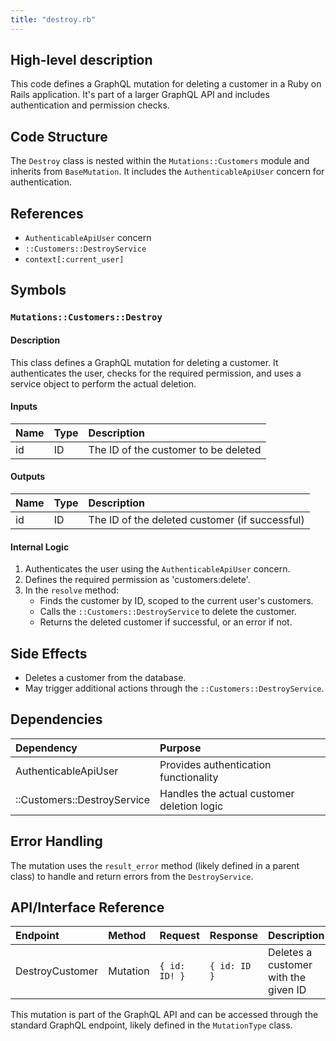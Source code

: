 ```yaml
---
title: "destroy.rb"
---
```


## High-level description
This code defines a GraphQL mutation for deleting a customer in a Ruby on Rails application. It's part of a larger GraphQL API and includes authentication and permission checks.

## Code Structure
The `Destroy` class is nested within the `Mutations::Customers` module and inherits from `BaseMutation`. It includes the `AuthenticableApiUser` concern for authentication.

## References
- `AuthenticableApiUser` concern
- `::Customers::DestroyService`
- `context[:current_user]`

## Symbols

### `Mutations::Customers::Destroy`
#### Description
This class defines a GraphQL mutation for deleting a customer. It authenticates the user, checks for the required permission, and uses a service object to perform the actual deletion.

#### Inputs
| Name | Type | Description |
|:-----|:-----|:------------|
| id | ID | The ID of the customer to be deleted |

#### Outputs
| Name | Type | Description |
|:-----|:-----|:------------|
| id | ID | The ID of the deleted customer (if successful) |

#### Internal Logic
1. Authenticates the user using the `AuthenticableApiUser` concern.
2. Defines the required permission as 'customers:delete'.
3. In the `resolve` method:
   - Finds the customer by ID, scoped to the current user's customers.
   - Calls the `::Customers::DestroyService` to delete the customer.
   - Returns the deleted customer if successful, or an error if not.

## Side Effects
- Deletes a customer from the database.
- May trigger additional actions through the `::Customers::DestroyService`.

## Dependencies
| Dependency | Purpose |
|:-----------|:--------|
| AuthenticableApiUser | Provides authentication functionality |
| ::Customers::DestroyService | Handles the actual customer deletion logic |

## Error Handling
The mutation uses the `result_error` method (likely defined in a parent class) to handle and return errors from the `DestroyService`.

## API/Interface Reference
| Endpoint | Method | Request | Response | Description |
|:---------|:-------|:--------|:---------|:------------|
| DestroyCustomer | Mutation | `{ id: ID! }` | `{ id: ID }` | Deletes a customer with the given ID |

This mutation is part of the GraphQL API and can be accessed through the standard GraphQL endpoint, likely defined in the `MutationType` class.
